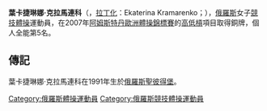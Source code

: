 {{MedalTableTop}}
{{MedalCountry | {{RUS}} }}
{{MedalSport|[[競技體操|競技體操]]}}
{{MedalCompetition|[[世界體操錦標賽|世界錦標賽]]}}
{{MedalBronze|2014年南寧|團體}}
{{MedalEuropeanChampionships}}
{{MedalBronze|2007年[[阿姆斯特丹|阿姆斯特丹]]| 高低槓}}
{{MedalBottom}}
'''葉卡捷琳娜·克拉馬連科'''（{{lang-ru|Екатерина Крамаренко}}，[[俄文拉丁化|拉丁化]]：Ekaterina Kramarenko；{{bd|1991年|||}}），[[俄羅斯|俄羅斯]]女子[[競技體操|競技體操]]運動員，在2007年[[阿姆斯特丹|阿姆斯特丹]][[歐洲體操錦標賽|歐洲體操錦標賽]]的[[高低槓|高低槓]]項目取得銅牌，個人全能第5名。

==傳記==
葉卡捷琳娜·克拉馬連科在1991年生於[[俄羅斯|俄羅斯]][[聖彼得堡|聖彼得堡]]。

{{DEFAULTSORT:Kramarenko, Ekaterina}}

[[Category:俄羅斯體操運動員|Category:俄羅斯體操運動員]]
[[Category:俄羅斯競技體操運動員|Category:俄羅斯競技體操運動員]]